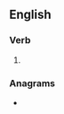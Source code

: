 ==English==

===Verb===
{{head|en|verb form}}

# {{present participle of|en|vial|nocat=1}}

===Anagrams===
* {{anagrams|en|a=agiilnv|aviling|vailing}}